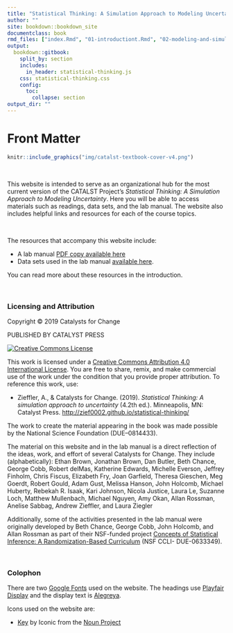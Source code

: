 ```yaml
---
title: "Statistical Thinking: A Simulation Approach to Modeling Uncertainty"
author: ""
site: bookdown::bookdown_site
documentclass: book
rmd_files: ["index.Rmd", "01-introductiont.Rmd", "02-modeling-and-simulation.Rmd", "03-data-generation.Rmd", "04-monte-carlo-simulation.Rmd", "05-modeling-sampling-variation.Rmd", "06-describing-distributions.Rmd", "07-experimental-variation.Rmd", "08-p-value.Rmd","09-internal-validity-evidence.Rmd",  "10-sampling-variation.Rmd", "11-external-validity-evidence.Rmd", "12-validity-evidence-and-inferences.Rmd", "13-observational-studies.Rmd", "14-statistical-estimation.Rmd", "15-uncertainty-and-bias.Rmd"]
output: 
  bookdown::gitbook:
    split_by: section
    includes: 
      in_header: statistical-thinking.js
    css: statistical-thinking.css
    config:
      toc:
        collapse: section
output_dir: ""
---
```




#  Front Matter {-}


```r
knitr::include_graphics("img/catalst-textbook-cover-v4.png")
```

<br />

This website is intended to serve as an organizational hub for the most current version of the CATALST Project's *Statistical Thinking: A Simulation Approach to Modeling Uncertainty*. Here you will be able to access materials such as readings, data sets, and the lab manual. The website also includes helpful links and resources for each of the course topics.

<br />

The resources that accompany this website include:

- A lab manual [PDF copy available here](https://github.com/zief0002/statistical-thinking/blob/master/statistical-thinking-v4_1.pdf?raw=true)
- Data sets used in the lab manual [available here](https://github.com/zief0002/statistical-thinking/blob/master/data.zip?raw=true).

You can read more about these resources in the introduction.

<br />

### Licensing and Attribution {-}

Copyright &copy; 2019 Catalysts for Change

PUBLISHED BY CATALYST PRESS

<a rel="license" href="http://creativecommons.org/licenses/by/4.0/"><img alt="Creative Commons License" style="border-width:0" src="https://i.creativecommons.org/l/by/4.0/88x31.png" /></a>

This work is licensed under a <a rel="license" href="http://creativecommons.org/licenses/by/4.0/">Creative Commons Attribution 4.0 International License</a>. You are free to share, remix, and make commercial use of the work under the condition that you provide proper attribution. To reference this work, use:

- Zieffler, A., & Catalysts for Change. (2019). *Statistical Thinking: A simulation approach to uncertainty* (4.2th ed.). Minneapolis, MN: Catalyst Press. [http://zief0002.github.io/statistical-thinking/](http://zief0002.github.io/statistical-thinking/)

The work to create the material appearing in the book was made possible by the National Science Foundation (DUE–0814433). 

The material on this website and in the lab manual is a direct reflection of the ideas, work, and effort of several Catalysts for Change. They include (alphabetically): Ethan Brown, Jonathan Brown, Dan Butler, Beth Chance, George Cobb, Robert delMas, Katherine Edwards, Michelle Everson, Jeffrey Finholm, Chris Fiscus, Elizabeth Fry, Joan Garfield, Theresa Gieschen, Meg Goerdt, Robert Gould, Adam Gust, Melissa Hanson, John Holcomb, Michael Huberty, Rebekah R. Isaak, Kari Johnson, Nicola Justice, Laura Le, Suzanne Loch, Matthew Mullenbach, Michael Nguyen, Amy Okan, Allan Rossman, Anelise Sabbag, Andrew Zieffler, and Laura Ziegler


Additionally, some of the activities presented in the lab manual were originally developed by Beth Chance, George Cobb, John Holcomb, and Allan Rossman as part of their NSF-funded project [Concepts of Statistical Inference: A Randomization-Based Curriculum](http://statweb.calpoly.edu/csi/) (NSF CCLI- DUE-0633349). 

<br />


### Colophon {-}

There are two [Google Fonts](https://fonts.google.com/) used on the website. The headings use [Playfair Display](https://fonts.google.com/specimen/Playfair+Display) and the display text is [Alegreya](https://fonts.google.com/specimen/Alegreya).

Icons used on the website are:

- [Key](https://thenounproject.com/iconproducer/collection/keys/?oq=key&cidx=0&i=713748) by Iconic from the [Noun Project](https://thenounproject.com/)







